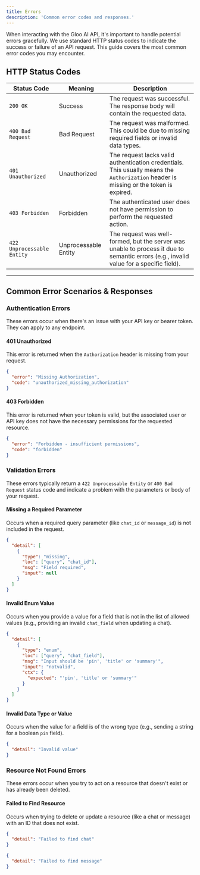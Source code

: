 ```yaml
---
title: Errors
description: 'Common error codes and responses.'
---
```


When interacting with the Gloo AI API, it's important to handle potential errors gracefully. We use standard HTTP status codes to indicate the success or failure of an API request. This guide covers the most common error codes you may encounter.

## HTTP Status Codes

| Status Code | Meaning                  | Description                                                                                             |
| ----------- | ------------------------ | ------------------------------------------------------------------------------------------------------- |
| `200 OK`    | Success                  | The request was successful. The response body will contain the requested data.                        |
| `400 Bad Request` | Bad Request              | The request was malformed. This could be due to missing required fields or invalid data types.        |
| `401 Unauthorized` | Unauthorized             | The request lacks valid authentication credentials. This usually means the `Authorization` header is missing or the token is expired. |
| `403 Forbidden` | Forbidden                | The authenticated user does not have permission to perform the requested action.                      |
| `422 Unprocessable Entity` | Unprocessable Entity     | The request was well-formed, but the server was unable to process it due to semantic errors (e.g., invalid value for a specific field). |

---

## Common Error Scenarios & Responses

### Authentication Errors

These errors occur when there's an issue with your API key or bearer token. They can apply to any endpoint.

#### 401 Unauthorized

This error is returned when the `Authorization` header is missing from your request.

```json
{
  "error": "Missing Authorization",
  "code": "unauthorized_missing_authorization"
}
````

#### 403 Forbidden

This error is returned when your token is valid, but the associated user or API key does not have the necessary permissions for the requested resource.

```json
{
  "error": "Forbidden - insufficient permissions",
  "code": "forbidden"
}
```

### Validation Errors

These errors typically return a `422 Unprocessable Entity` or `400 Bad Request` status code and indicate a problem with the parameters or body of your request.

#### Missing a Required Parameter

Occurs when a required query parameter (like `chat_id` or `message_id`) is not included in the request.

```json
{
  "detail": [
    {
      "type": "missing",
      "loc": ["query", "chat_id"],
      "msg": "Field required",
      "input": null
    }
  ]
}
```

#### Invalid Enum Value

Occurs when you provide a value for a field that is not in the list of allowed values (e.g., providing an invalid `chat_field` when updating a chat).

```json
{
  "detail": [
    {
      "type": "enum",
      "loc": ["query", "chat_field"],
      "msg": "Input should be 'pin', 'title' or 'summary'",
      "input": "notvalid",
      "ctx": {
        "expected": "'pin', 'title' or 'summary'"
      }
    }
  ]
}
```

#### Invalid Data Type or Value

Occurs when the value for a field is of the wrong type (e.g., sending a string for a boolean `pin` field).

```json
{
  "detail": "Invalid value"
}
```

### Resource Not Found Errors

These errors occur when you try to act on a resource that doesn't exist or has already been deleted.

#### Failed to Find Resource

Occurs when trying to delete or update a resource (like a chat or message) with an ID that does not exist.

````json
{
  "detail": "Failed to find chat"
}
````

```json
{
  "detail": "Failed to find message"
}
````
